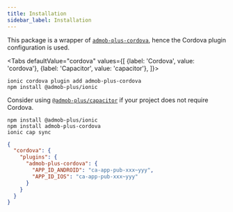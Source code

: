 ```yaml
---
title: Installation
sidebar_label: Installation
---
```



This package is a wrapper of [`admob-plus-cordova`](/docs/cordova), hence the Cordova plugin configuration is used.

<Tabs
  defaultValue="cordova"
  values={[
    {label: 'Cordova', value: 'cordova'},
    {label: 'Capacitor', value: 'capacitor'},
  ]}>
  <TabItem value="cordova">

```shell
ionic cordova plugin add admob-plus-cordova
npm install @admob-plus/ionic
```

</TabItem>
  <TabItem value="capacitor">

Consider using [`@admob-plus/capacitor`](/docs/capacitor) if your project does not require Cordova.

```shell
npm install @admob-plus/ionic
npm install admob-plus-cordova
ionic cap sync
```

  </TabItem>
</Tabs>

```json title="package.json" {4-7}
{
  "cordova": {
    "plugins": {
      "admob-plus-cordova": {
        "APP_ID_ANDROID": "ca-app-pub-xxx~yyy",
        "APP_ID_IOS": "ca-app-pub-xxx~yyy"
      }
    }
  }
}
```
